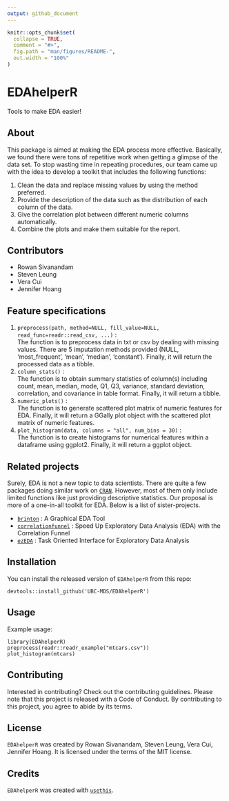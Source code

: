 ```yaml
---
output: github_document
---
```


<!-- README.md is generated from README.Rmd. Please edit that file -->

```r
knitr::opts_chunk$set(
  collapse = TRUE,
  comment = "#>",
  fig.path = "man/figures/README-",
  out.width = "100%"
)
```

# EDAhelperR

<!-- badges: start -->
<!-- badges: end -->

Tools to make EDA easier!

## About
This package is aimed at making the EDA process more effective. Basically, we found there were tons of repetitive work when getting a glimpse of the data set. To stop wasting time in repeating procedures, our team came up with the idea to develop a toolkit that includes the following functions:

1. Clean the data and replace missing values by using the method preferred.
2. Provide the description of the data such as the distribution of each column of the data.
3. Give the correlation plot between different numeric columns automatically.
4. Combine the plots and make them suitable for the report.

## Contributors
* Rowan Sivanandam
* Steven Leung
* Vera Cui
* Jennifer Hoang

## Feature specifications
1. `preprocess(path, method=NULL, fill_value=NULL, read_func=readr::read_csv, ...)` :<br>
The function is to preprocess data in txt or csv by dealing with missing values. There are 5 imputation methods provided (NULL, 'most_frequent', 'mean', 'median', 'constant'). Finally, it will return the processed data as a tibble.
2.  `column_stats()` :<br>
The function is to obtain summary statistics of column(s) including count, mean, median, mode, Q1, Q3, variance, standard deviation, correlation, and covariance in table format. Finally, it will return a tibble.
3.  `numeric_plots()` :<br>
The function is to generate scattered plot matrix of numeric features for EDA. Finally, it will return a GGally plot object with the scattered plot matrix of numeric features.
4.  `plot_histogram(data, columns = "all", num_bins = 30)` :<br>
The function is to create histograms for numerical features within a dataframe using ggplot2. Finally, it will return a ggplot object.

## Related projects
Surely, EDA is not a new topic to data scientists. There are quite a few packages doing similar work on [`CRAN`](https://cran.r-project.org/web/packages/available_packages_by_name.html). However, most of them only include limited functions like just providing descriptive statistics. Our proposal is more of a one-in-all toolkit for EDA. Below is a list of sister-projects.

* [`brinton`](https://cran.r-project.org/web/packages/brinton/index.html) : A Graphical EDA Tool
* [`correlationfunnel`](https://cran.r-project.org/web/packages/correlationfunnel/index.html) : Speed Up Exploratory Data Analysis (EDA) with the Correlation Funnel
* [`ezEDA`](https://cran.r-project.org/web/packages/ezEDA/index.html) : Task Oriented Interface for Exploratory Data Analysis


## Installation
You can install the released version of `EDAhelperR` from this repo:<br>
```
devtools::install_github('UBC-MDS/EDAhelperR')
```

## Usage
Example usage:
```
library(EDAhelperR)
preprocess(readr::readr_example("mtcars.csv"))
plot_histogram(mtcars)
```

## Contributing
Interested in contributing? Check out the contributing guidelines. Please note that this project is released with a Code of Conduct. By contributing to this project, you agree to abide by its terms.

## License
`EDAhelperR` was created by Rowan Sivanandam, Steven Leung, Vera Cui, Jennifer Hoang. It is licensed under the terms of the MIT license.

## Credits
`EDAhelperR` was created with [`usethis`](https://usethis.r-lib.org/index.html).

<!-- ## Installation -->

<!-- You can install the released version of EDAhelperR from [CRAN](https://CRAN.R-project.org) with: -->

<!-- ``` r -->
<!-- install.packages("EDAhelperR") -->
<!-- ``` -->

<!-- ## Example -->

<!-- This is a basic example which shows you how to solve a common problem: -->

<!-- ```{r example} -->
<!-- library(EDAhelperR) -->
<!-- ## basic example code -->
<!-- ``` -->

<!-- What is special about using `README.Rmd` instead of just `README.md`? You can include R chunks like so: -->

<!-- ```{r cars} -->
<!-- summary(cars) -->
<!-- ``` -->

<!-- You'll still need to render `README.Rmd` regularly, to keep `README.md` up-to-date. `devtools::build_readme()` is handy for this. You could also use GitHub Actions to re-render `README.Rmd` every time you push. An example workflow can be found here: <https://github.com/r-lib/actions/tree/master/examples>. -->

<!-- You can also embed plots, for example: -->

<!-- ```{r pressure, echo = FALSE} -->
<!-- plot(pressure) -->
<!-- ``` -->

<!-- In that case, don't forget to commit and push the resulting figure files, so they display on GitHub and CRAN. -->
